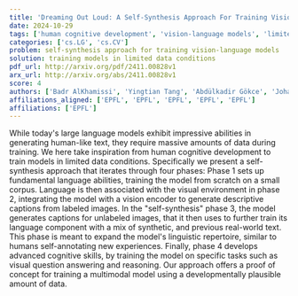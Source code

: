 ```yaml
---
title: 'Dreaming Out Loud: A Self-Synthesis Approach For Training Vision-Language Models With Developmentally Plausible Data'
date: 2024-10-29
tags: ['human cognitive development', 'vision-language models', 'limited data conditions', 'cognitive skills', 'self-synthesis approach', 'large language models', 'descriptive captions', 'visual question answering']
categories: ['cs.LG', 'cs.CV']
problem: self-synthesis approach for training vision-language models
solution: training models in limited data conditions
pdf_url: http://arxiv.org/pdf/2411.00828v1
arx_url: http://arxiv.org/abs/2411.00828v1
score: 4
authors: ['Badr AlKhamissi', 'Yingtian Tang', 'Abdülkadir Gökce', 'Johannes Mehrer', 'Martin Schrimpf']
affiliations_aligned: ['EPFL', 'EPFL', 'EPFL', 'EPFL', 'EPFL']
affiliations: ['EPFL']
---
```



While today's large language models exhibit impressive abilities in generating human-like text, they require massive amounts of data during training. We here take inspiration from human cognitive development to train models in limited data conditions. Specifically we present a self-synthesis approach that iterates through four phases: Phase 1 sets up fundamental language abilities, training the model from scratch on a small corpus. Language is then associated with the visual environment in phase 2, integrating the model with a vision encoder to generate descriptive captions from labeled images. In the "self-synthesis" phase 3, the model generates captions for unlabeled images, that it then uses to further train its language component with a mix of synthetic, and previous real-world text. This phase is meant to expand the model's linguistic repertoire, similar to humans self-annotating new experiences. Finally, phase 4 develops advanced cognitive skills, by training the model on specific tasks such as visual question answering and reasoning. Our approach offers a proof of concept for training a multimodal model using a developmentally plausible amount of data.